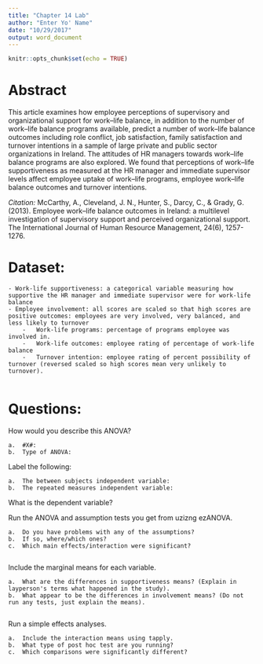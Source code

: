 ```yaml
---
title: "Chapter 14 Lab"
author: "Enter Yo' Name"
date: "10/29/2017"
output: word_document
---
```


```r
knitr::opts_chunk$set(echo = TRUE)
```

# Abstract

This article examines how employee perceptions of supervisory and organizational support for work–life balance, in addition to the number of work–life balance programs available, predict a number of work–life balance outcomes including role conflict, job satisfaction, family satisfaction and turnover intentions in a sample of large private and public sector organizations in Ireland. The attitudes of HR managers towards work–life balance programs are also explored. We found that perceptions of work–life supportiveness as measured at the HR manager and immediate supervisor levels affect employee uptake of work–life programs, employee work–life balance outcomes and turnover intentions.

*Citation:* McCarthy, A., Cleveland, J. N., Hunter, S., Darcy, C., & Grady, G. (2013). Employee work–life balance outcomes in Ireland: a multilevel investigation of supervisory support and perceived organizational support. The International Journal of Human Resource Management, 24(6), 1257-1276.

# Dataset:

    - Work-life supportiveness: a categorical variable measuring how supportive the HR manager and immediate supervisor were for work-life balance
    - Employee involvement: all scores are scaled so that high scores are positive outcomes: employees are very involved, very balanced, and less likely to turnover
        -	Work-life programs: percentage of programs employee was involved in.
        -	Work-life outcomes: employee rating of percentage of work-life balance
        -	Turnover intention: employee rating of percent possibility of turnover (reversed scaled so high scores mean very unlikely to turnover).

```r

```

# Questions:

How would you describe this ANOVA?

    a.	#X#:
    b.	Type of ANOVA:

Label the following:

    a.	The between subjects independent variable:
    b.	The repeated measures independent variable: 

What is the dependent variable?

Run the ANOVA and assumption tests you get from uzizng ezANOVA.
    
    a.	Do you have problems with any of the assumptions? 
    b.	If so, where/which ones?
    c.  Which main effects/interaction were significant?

```r

```
    
Include the marginal means for each variable.
    
    a.	What are the differences in supportiveness means? (Explain in layperson's terms what happened in the study).
    b.	What appear to be the differences in involvement means? (Do not run any tests, just explain the means).
    
```r

```
    
Run a simple effects analyses.

    a.	Include the interaction means using tapply. 
    b.	What type of post hoc test are you running?
    c.	Which comparisons were significantly different?

```r

```


